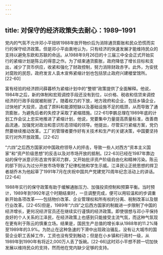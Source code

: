 ```yaml
---
---
---
```

title: 对保守的经济政策失去耐心：1989–1991
---



党内的气氛不允许邓小平扭转1988年放开物价后为消除通货膨胀和民众恐慌而实行的保守经济政策。但是邓小平由衷地认为，只有经济的快速发展才能维持民众的支持以避免东欧和苏联的命运。从1988年9月26日的十三届三中全会正式开始实行的紧缩计划是陈云的得意之作。为了结束通货膨胀，政府降低了增长目标和支出，减少了货币供应，收紧和强化了财政控制，努力消除财政赤字。此外，为安抚对腐败的民怨，政府发言人袁木宣佈紧缩计划也包括禁止政府兴建楼堂馆所。[22-60]

富有经验的经济顾问薛暮桥为紧缩计划中的“整顿”政策提供了全面解释。他说，1984年之后，新的体制和宏观调控手段还没有到位，以价格、税收和信贷来调控经济的行政手段就被削弱了。随着权力的下放，地方政府和企业，包括乡镇企业，过快地扩大投资，造成了原料和能源短缺以及基础设施不足的瓶颈，从而导致了通货膨胀，为避免后者的失控才采取了紧缩措施。[22-61]李鹏总理在1989年底的计划工作会议上忠实地推进了紧缩计划，他说，党要集中力量提高质量标准，改善商品流通，加强党对政治和意识形态领域的领导。他提出，尽管实行紧缩方案，党仍然要继续推动改革。工厂的管理者要作好有关技术和生产的关键决策，中国要坚持实行对外开放政策。[22-62]

“六四”之后西方国家对中国政府领导人的抨击，导致一些人对西方“资本主义国家”和“资产阶级思想”的反击以及对市场开放的抵制。[22-63]已经在1987年靠边站的保守派意识形态宣传家邓力群，又开始批评资产阶级自由化和精神污染。陈云的部下则认为过分开放市场导致了纪律松弛和学生示威。江泽民让正统思想的捍卫者胡乔木为他起草了1991年7月在庆祝中国共产党建党70周年纪念活动上的讲话。[22-64]

1988年实行的保守政策有助于缓解通胀压力、加强投资控制和预算平衡。当时预计，1989年到1992年这个时期结束时，一旦调整完成，便可以用较温和的步调重新开始各项改革——包括物价改革、企业管理权和所有权的分离、税制改革以及银行业改革。[22-65]但是，1989年“六四”之后西方国家的制裁进一步限制了中国的经济增长，更何况经济官员还在继续实行谨慎的经济政策。即使很想与邓小平保持良好的个人关系的江泽民，在经济政策上也感到只能接受主流气氛，而这种气氛现在更有利于陈云的慎重立场。结果是，国民生产总值的增长率从1988年的11.2%降至1989年的3.9%。为防止在这种急速的下滑中出现政治骚乱，没有让大城市的国营企业职工丢掉工作，工资也没有受到触动；但是在小乡镇和行政村一级，从1989年到1990年有将近2,000万人丢了饭碗。[22-66]这时邓小平想不顾一切加快发展以维持民众的支持，然而他在党内缺少足够的支持。
